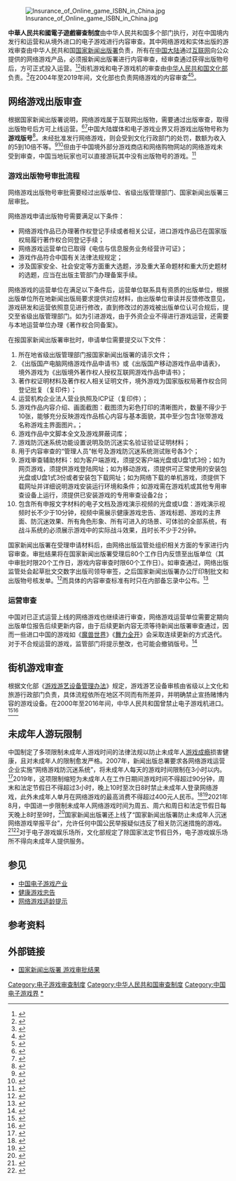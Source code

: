 {{noteTA
|G1=Games
}}
{{update|time=2019-06-27}}
{{About|中华人民共和国的游戏审查|中华民国的游戏审查|遊戲軟體分級管理辦法}}

[[File:Insurance_of_Online_game_ISBN_in_China.jpg|thumb]]

'''中華人民共和國電子遊戲審查制度'''由中华人民共和国多个部门执行，对在中国境内发行和运营和从境外进口的电子游戏进行内容审查。其中网络游戏和实体出版的游戏审查由中华人民共和国[[国家新闻出版署|国家新闻出版署]]负责，所有在[[中国大陆|中国大陆]]通过[[互联网|互联网]]向公众提供的网络游戏产品，必须报新闻出版署进行内容审查，经审查通过获得出版物号后，方可正式投入运营。<ref>{{Cite web|author=经济参考报|url=https://www.chinanews.com.cn/it/it-itxw/news/2009/11-04/1945851.shtml|title=文化部PK新闻出版总署 “魔兽”的命运谁说了算？|date=2009-11-04|accessdate=2022-04-13|website=中国新闻网|language=zh-cn}}</ref><ref>{{cite web |title=China Gaming Regulator to introduce new approval process this month |url=https://nikopartners.com/china-gaming-regulator-to-introduce-new-approval-process-this-month/ |website=Niko Partners |accessdate=2022-04-13 |language=en |date=2019-04-19}}</ref>街机游戏和电子游戏机的审查由[[中华人民共和国文化部|中华人民共和国文化部]]负责。<ref>{{cite news |author1=文化产业评论 刘立轩 |title=沉迷游戏急需拯救，解读《游戏游艺设备管理办法》 |url=https://www.jiemian.com/article/3724299.html |accessdate=2022-04-13 |work=界面新闻 |publisher=上海报业集团 |date=2019-11-27 |location=上海 |language=zh-cn}}</ref>在2004年至2019年间，文化部也负责网络游戏的内容审查<ref name="xinhua1488275">{{cite news|title=我国将建立网络游戏内容审查制度|url=http://news.xinhuanet.com/fortune/2004-05/25/content_1488275.htm|newspaper=新华网|date=2004-05-25|access-date=2014-08-23|archive-url=https://web.archive.org/web/20041104065222/http://news.xinhuanet.com/fortune/2004-05/25/content_1488275.htm|archive-date=2004-11-04|language=zh-cn|dead-url=yes}}</ref><ref>{{Cite web|author=游戏产业网|url=http://game.people.com.cn/n1/2019/0821/c40130-31307591.html|title=文旅部：《网络游戏管理暂行办法》废止|date=2019-08-21|accessdate=2021-10-17|website=人民网|language=zh-cn}}</ref>。

== 网络游戏出版审查 ==
{{See also|2009年魔獸世界中國大陸代理權更替事件|2018年中国大陆游戏版号冻结}}

根据国家新闻出版署说明，网络游戏属于互联网出版物，需要通过出版审查，取得出版物号后方可上线运营。<ref name="出版国产网络游戏作品审批">{{Cite web|url=https://www.nppa.gov.cn/nppa/contents/329/46004.shtml|title=出版国产网络游戏作品审批|accessdate=2020-07-31|website=国家新闻出版署}}</ref><ref name="出版进口网络游戏作品审批">{{Cite web|url=https://www.nppa.gov.cn/nppa/contents/329/46005.shtml|title=出版境外著作权人授权的互联网游戏作品审批|accessdate=2021-10-17|website=国家新闻出版署}}</ref>中国大陆媒体和电子游戏业界又将游戏出版物号称为'''游戏版号'''<ref>{{cite web |author1=证券时报 |title=游戏版号时隔8个月恢复发放 首批45款游戏获批 |url=http://www.xinhuanet.com/finance/2022-04/12/c_1128551710.htm |website=新华网 |accessdate=2022-06-02 |date=2022-04-12}}</ref>。未经批准发行网络游戏，则会受到文化行政部门的处罚，数额为收入的5到10倍不等。<ref>{{cite web | url = https://www.gamesindustry.biz/articles/2019-12-13-company-fined-nearly-USD100k-for-publishing-unapproved-game-in-china | title = Company fined nearly $100k for publishing unapproved game in China | first1=  Rebekah | last1= Valentine | date=  December 13, 2019 | access-date=  December 13, 2019 | work = [[GamesIndustry.biz|GamesIndustry.biz]] }}</ref><ref>{{cite web |author1=浙江省扫黄打非 |title=温州鹿城：查处一起电商平台销售非法出版物案 |url=https://mp.weixin.qq.com/s/_zg3oplbg8ldRcwGbWTblg |website=微信公众平台 |accessdate=2022-04-13 |archiveurl=https://web.archive.org/web/20220413094618/https://mp.weixin.qq.com/s/_zg3oplbg8ldRcwGbWTblg |archivedate=2022-04-13 |language=zh-cn |date=2022-04-08 |dead-url=no}}</ref>但由于中国境外部分游戏商店和网络购物网站的网络游戏未受到审查，中国当地玩家也可以直接游玩其中没有出版物号的游戏。<ref>{{cite web |author1=Chris Tapsell |title=Video games in China: beyond the great firewall |url=https://www.eurogamer.net/gaming-beyond-the-great-firewall-of-china |website=EuroGamer |accessdate=2022-06-02 |language=en |date=2019-11-21}}</ref>

=== 游戏出版物号审批流程 ===
网络游戏出版物号审批需要经过出版单位、省级出版管理部门、国家新闻出版署三层审批。

网络游戏申请出版物号需要满足以下条件：
* 网络游戏作品已办理著作权登记手续或者相关公证，进口游戏作品已在国家版权局履行著作权合同登记手续；
* 网络游戏运营单位已取得《电信与信息服务业务经营许可证》；
* 游戏作品符合中国有关法律法规规定；
* 涉及国家安全、社会安定等方面重大选题，涉及重大革命题材和重大历史题材的选题，应当在出版主管部门办理备案手续。

网络游戏的运营单位在满足以下条件后，运营单位联系具有资质的出版单位，根据出版单位所在地新闻出版局要求提供对应材料，由出版单位审读并反馈修改意见，游戏研发和运营依照意见进行修改，直到修改过的游戏被出版单位认可合规后，提交至省级出版管理部门。如为引进游戏，由于外资企业不得进行游戏运营，还需要与本地运营单位办理《著作权合同备案》。

在报国家新闻出版署审批时，申请单位需要提交以下文件：
# 所在地省级出版管理部门报国家新闻出版署的请示文件；
# 《出版国产电脑网络游戏作品申请书》或《出版国产移动游戏作品申请表》，境外游戏为《出版境外著作权人授权互联网游戏作品申请书》；
# 著作权证明材料及著作权人相关证明文件，境外游戏为国家版权局著作权合同登记批复（复印件）；
# 运营机构企业法人营业执照及ICP证（复印件）；
# 游戏作品内容介绍、画面截图：截图须为彩色打印的清晰图片，数量不得少于10张，能够充分反映游戏作品核心内容与基本面貌，其中至少包含1张带游戏名称游戏主界面图片。；
# 游戏作品中文脚本全文及游戏屏蔽词库；
# 游戏防沉迷系统功能设置说明及防沉迷实名验证验证证明材料；
# 用于内容审查的“管理人员”帐号及游戏防沉迷系统测试账号各3个；
# 游戏审查辅助材料：如为客户端游戏，须提交客户端光盘或U盘1式3份；如为网页游戏，须提供游戏登陆网址；如为移动游戏，须提供可正常使用的安装包光盘或U盘1式3份或者安装包下载网址；如为网络下载的单机游戏，须提供下载网址并详细说明游戏安装运行环境和条件；如游戏需在游戏机或其他专用审查设备上运行，须提供已安装游戏的专用审查设备2台；
# 包含所有申报文字材料的电子文档及游戏演示视频的光盘或U盘：游戏演示视频时长不少于10分钟，视频中需展示健康游戏忠告、游戏标题、游戏的主界面、防沉迷效果、所有角色形象、所有可进入的场景、可体验的全部系统，有战斗系统的必须展示游戏中的实际战斗效果，且时长不少于2分钟。

国家新闻出版署在受理申请材料后，由网络出版监管处组织相关方面的专家进行内容审查。审批结果将在国家新闻出版署受理后80个工作日内反馈至出版单位（其中审批时限20个工作日，游戏内容审查时限60个工作日）。如审查通过，网络出版监管处会起草批文交数字出版司领导审签，之后国家新闻出版署办公厅印制批文和出版物号核发单。<ref name="国产网络游戏作品审批工作细则">{{Cite web|url=https://www.nppa.gov.cn/nppa/contents/491/15752.shtml|title=出版国产网络游戏作品审批审查工作细则|date=2017-01-12|accessdate=2021-11-07|website=国家新闻出版署|archivedate=2021-11-07|archiveurl=https://web.archive.org/web/20211107185109/http://www.nppa.gov.cn/nppa/contents/491/15752.shtml|language=zh-cn|dead-url=no}}</ref>而具体的内容审查标准有时只在内部备忘录中公布。<ref>{{Cite news|author=Josh Ye|url=https://www.scmp.com/tech/policy/article/3150622/new-game-approvals-dry-china-internal-memo-shows-developers-now-have|title=New video game approvals dry up in China as internal memo shows that developers now have many red lines to avoid|date=2021-09-29|accessdate=2022-02-26|work=South China Morning Post|publisher=南華早報出版有限公司|archive-url=https://web.archive.org/web/20220224093820/https://www.scmp.com/tech/policy/article/3150622/new-game-approvals-dry-china-internal-memo-shows-developers-now-have|archive-date=2022-02-24|dead-url=no}}</ref>

=== 运营审查===
中国对已正式运营上线的网络游戏也继续进行审查，网络游戏运营单位需要定期向出版单位报告后续更新内容，由于后续更新内容无须等待新闻出版署审查通过，因而一些进口中国的游戏如《[[魔兽世界|魔兽世界]]》《[[舞力全开系列|舞力全开]]》会采取连续更新的方式迭代。对于不合规运营的游戏，监管部门将提示整改，也可能会撤销版号。<ref>{{cite web |author1=张雅婷 |author2=沈靖然 |title=17款游戏被撤销版号！游戏版号审批严格，非法交易仍存：“壳公司”收购价可高达100万 |url=https://finance.sina.com.cn/china/2020-10-31/doc-iiznezxr9191095.shtml |website=新浪财经 |accessdate=2022-06-02 |language=zh-cn |date=2020-10-31}}</ref>

== 街机游戏审查 ==
根据文化部《[[s:游戏游艺设备管理办法|游戏游艺设备管理办法]]》规定，游戏游艺设备审核由省级以上文化和旅游行政部门负责，具体流程依所在地区不同而有所差异，并明确禁止宣扬赌博内容的游戏设备。在2000年至2016年间，中华人民共和国曾禁止电子游戏机进口。<ref>{{cite web |title=禁止进口货物目录（第二批） |url=http://www.mofcom.gov.cn/article/bh/200509/20050900350226.shtml |website=[[中华人民共和国商务部|中华人民共和国商务部]] |accessdate=2022-04-13 |language=zh-cn |date=2003-12-05}}</ref><ref>{{cite web |title=《游戏游艺设备管理办法》政策解读 |url=http://zwgk.mct.gov.cn/zfxxgkml/zcfg/zcjd/202012/t20201205_915478.html |website=中华人民共和国文化与旅游部 |accessdate=2022-04-13 |language=zh-cn |date=2020-01-19}}</ref>

== 未成年人游玩限制 ==
{{See also|网络游戏防沉迷系统|关于进一步严格管理 切实防止未成年人沉迷网络游戏的通知}}

中国制定了多项限制未成年人游戏时间的法律法规以防止未成年人[[游戏成瘾|游戏成瘾]]损害健康，且对未成年人的限制愈发严格。2007年，新闻出版总署要求各网络游戏运营企业实施“网络游戏防沉迷系统”，将未成年人每天的游戏时间限制在3小时以内。<ref>{{Cite journal|last1=King|first1=Daniel L.|last2=Delfabbro|first2=Paul H.|last3=Doh|first3=Young Yim|last4=Wu|first4=Anise M. S.|last5=Kuss|first5=Daria J.|last6=Pallesen|first6=Ståle|last7=Mentzoni|first7=Rune|last8=Carragher|first8=Natacha|last9=Sakuma|first9=Hiroshi|date=2018-02-01|title=Policy and Prevention Approaches for Disordered and Hazardous Gaming and Internet Use: an International Perspective|journal=Prevention Science|language=en|volume=19|issue=2|pages=233–249|doi=10.1007/s11121-017-0813-1|pmid=28677089|s2cid=28853252|issn=1573-6695|url=http://irep.ntu.ac.uk/id/eprint/31235/1/PubSub8799_490a_Kuss.pdf}}</ref>2019年，这项限制缩短为未成年人在工作日期间游戏时间不得超过90分钟，周末和法定节假日不得超过3小时，晚上10时至次日8时禁止未成年人登录网络游戏，此外未成年人单月在网络游戏的最高消费不得超过400元人民币。<ref>{{cite news |title=China to impose curfew on young gamers in bid to cut gaming addiction rates |url=https://www.abc.net.au/news/2019-11-07/china-imposes-online-gaming-curfew-tackles-video-game-addiction/11680522 |accessdate=2022-04-13 |work=ABC News |agency=[[澳大利亚广播公司|澳大利亚广播公司]] |date=2019-11-07 |location=悉尼 |language=en-au}}</ref><ref name="nytimes 2019 ban">{{cite web | url = https://www.nytimes.com/2019/11/06/business/china-video-game-ban-young.html | title  = 90 Minutes a Day, Until 10 p.m.: China Sets Rules for Young Gamers | first1 = Javier C. | last1 = Hernández | first2= Albee | last2= Zhang | date = 2019-11-06 | access-date = 2019-11-06 | work = [[The_New_York_Times|The New York Times]] }}</ref>2021年8月，中国进一步限制未成年人网络游戏时间为周五、周六和周日和法定节假日每天晚上8时至9时，<ref>{{cite news | url = https://www.wsj.com/articles/china-sets-new-rules-for-youth-no-more-videogames-during-the-school-week-11630325781 | title = China Limits Videogames to Three Hours a Week for Young People | first = Keith | last = Zhai | date = 2021-08-30 | accessdate = 2021-08-30 | work = [[The_Wall_Street_Journal|The Wall Street Journal]] }}</ref>国家新闻出版署还上线了“国家新闻出版署防止未成年人沉迷网络游戏举报平台”，允许任何中国公民举报疑似违反了相关防沉迷措施的游戏。<ref name="scmp sept2021">{{cite web | url = https://www.scmp.com/tech/big-tech/article/3149042/beijing-sets-website-public-report-gaming-company-irregularities-anti | title = Beijing sets up website for public to report gaming company 'irregularities' as anti-addiction drive ramps up | first = Josh | last = Ye | date = September 17, 2021 | accessdate =  September 22, 2021 | work = [[South_China_Morning_Post|South China Morning Post]] }}</ref><ref>{{cite news |author1=王磊 |title=网游防沉迷 举报平台上线运行 |url=https://www.chinanews.com.cn/sh/2021/10-02/9578629.shtml |accessdate=2022-04-13 |work=中国新闻网 |agency=[[中国新闻社|中国新闻社]] |date=2021-10-02 |location=北京 |language=zh-cn}}</ref>对于电子游戏娱乐场所，文化部规定了除国家法定节假日外，电子游戏娱乐场所不得向未成年人提供服务。

== 参见 ==
* [[中国电子游戏产业|中国电子游戏产业]]
* [[健康游戏忠告|健康游戏忠告]]
* [[電子遊戲分級制度#中華人民共和國|网络游戏适龄提示]]

== 参考资料 ==
{{reflist}}

== 外部链接 ==
* [https://www.nppa.gov.cn/nppa/channels/317.shtml 国家新闻出版署 游戏审批结果]

[[Category:电子游戏审查制度|Category:电子游戏审查制度]]
[[Category:中华人民共和国审查制度|Category:中华人民共和国审查制度]]
[[Category:中国电子游戏界|Category:中国电子游戏界]]
[[Category:中华人民共和国封禁的电子游戏|*]]